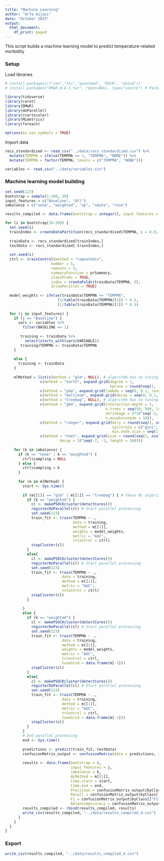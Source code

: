 ```yaml
---
title: "Machine Learning"
author: "Arfa Aijazi"
date: "October 2023"
output:
  html_document:
    df_print: paged
---
```


This script builds a machine learning model to predict temperature-related morbidity

### Setup
Load libraries
```r

# install.packages(c("zoo","xts","quantmod", "ROCR", "abind"))
# install.packages("DMwR_0.4.1.tar", repos=NULL, type="source") # Package DMwR removed from the CRAN repository, so was downloaded from the Archives (https://cran.r-project.org/src/contrib/Archive/DMwR/). This package contains the SMOTE function integrated into caret's cross validation. 

library(tidyverse)
library(caret)
library(DMwR)
library(doParallel)
library(rcartocolor)
library(MLmetrics)
library(foreach)

options(es.use_symbols = TRUE)
```

Import data
```r
recs_standardized <- read_csv("../data/recs_standardized.csv") %>%
  mutate(TEMPMA = ifelse(TEMPMA == 1, "TEMPMA", "NONE")) %>%
  mutate(TEMPMA = factor(TEMPMA, levels = c("TEMPMA", "NONE")))

variables <- read_csv("../data/variables.csv")
```

### Machine learning model building
```r
set.seed(123)
bootstrap = sample(1:100, 30)
input_features = c("Baseline", "All")
imbalance = c("none", "weighted", "up", "smote", "rose")

results_compiled <- data.frame(bootstrap = integer(), input_features = character(), imbalance = character(), mlMethod = character, time.start = double(), time.end = double(), Precision = double(), Recall = double(), F1 = double(), BalancedAccuracy = double())

for (i in bootstrap[16:20]) {
  set.seed(i)
  trainIndex <- createDataPartition(recs_standardized$TEMPMA, p = 0.8, list = FALSE, times = 1)
  
  trainData <- recs_standardized[trainIndex,]
  testData <- recs_standardized[-trainIndex,]
  
  set.seed(i)
  ctrl <- trainControl(method = "repeatedcv",
                     number = 5,
                     repeats = 5,
                     summaryFunction = prSummary,
                     classProbs = TRUE,
                     index = createFolds(trainData$TEMPMA, 5),
                     allowParallel = TRUE)
  
  model_weights <- ifelse(trainData$TEMPMA == "TEMPMA",
                        (1/table(trainData$TEMPMA)[1]) * 0.5,
                        (1/table(trainData$TEMPMA)[2]) * 0.5)
  
  for (j in input_features) {
    if (j == "Baseline") {
      vars <- variables %>%
        filter(BASELINE == 1)
      
       training <- trainData %>%
         select(starts_with(vars$VARIABLE))
       training$TEMPMA <- trainData$TEMPMA
    }
    
    else {
      training <- trainData
    }
    
    mlMethod = list(c(method = "glm", NULL), # algorithm has no tuning parameters
                c(method = "earth", expand.grid(degree = 1, 
                                                nprune = round(seq(1, 100, length = 100)))),
                c(method = "pda", expand.grid(lambda = seq(0, 0.1, length = 100))),
                c(method = "multinom", expand.grid(decay = seq(0, 0.1, length = 100))),
                c(method = "treebag", NULL), # algorithm has no tuning parameters
                c(method = "gbm", expand.grid(interaction.depth = 1, 
                                              n.trees = seq(50, 500, length = 10), 
                                              shrinkage = 5*10^seq(-2, -3, length = 10),
                                              n.minobsinnode = 10)),
                c(method = "ranger", expand.grid(mtry = round(seq(1, ncol(training)-1, length = 10)),
                                                 splitrule = c("gini", "extratrees"),
                                                 min.node.size = seq(1,5, length = 5))),
                c(method = "nnet", expand.grid(size = round(seq(1, ncol(training)-1, length = 10)), 
                         decay = 10^seq(-7, -1, length = 10))))
    
    for (k in imbalance) {
      if (k == "none" | k == "weighted") {
        ctrl$sampling = NULL
      } else {
        ctrl$sampling = k
      }
      
      for (m in mlMethod) {
        start <- Sys.time()
       
        if (m[[1]] == "glm" | m[[1]] == "treebag") { # these ML algorithms do not have tuning parameters
          if (k == "weighted") {
            cl <- makePSOCKcluster(detectCores())
            registerDoParallel(cl) # Start parallel processing
            set.seed(123)
            train_fit <- train(TEMPMA ~ .,
                               data = training,
                               method = m[[1]],
                               weights = model_weights,
                               metric = "AUC",
                               trControl = ctrl)
            stopCluster(cl) 
          }
          else{
            cl <- makePSOCKcluster(detectCores())
            registerDoParallel(cl) # Start parallel processing
            set.seed(123)
            train_fit <- train(TEMPMA ~ .,
                          data = training,
                          method = m[[1]],
                          metric = "AUC",
                          trControl = ctrl)
            stopCluster(cl) 
          }
           
        }
        else {
          if (k == "weighted") {
            cl <- makePSOCKcluster(detectCores())
            registerDoParallel(cl) # Start parallel processing
            set.seed(123)
            train_fit <- train(TEMPMA ~ .,
                          data = training,
                          method = m[[1]],
                          weights = model_weights,
                          metric = "AUC",
                          trControl = ctrl,
                          tuneGrid = data.frame(m[-1]))
            stopCluster(cl) 
          }
          else{
            cl <- makePSOCKcluster(detectCores())
            registerDoParallel(cl) # Start parallel processing
            set.seed(123)
            train_fit <- train(TEMPMA ~ .,
                          data = training,
                          method = m[[1]],
                          metric = "AUC",
                          trControl = ctrl,
                          tuneGrid = data.frame(m[-1]))
            stopCluster(cl) 
          }
        }
        # End parallel processing
        end <- Sys.time()
        
        predictions <- predict(train_fit, testData)
        confusionMatrix_output <- confusionMatrix(data = predictions, reference = testData$TEMPMA)
    
        results <- data.frame(bootstrap = i, 
                              input_features = j, 
                              imbalance = k, 
                              mLMethod = m[[1]], 
                              time.start = start, 
                              time.end = end, 
                              Precision = confusionMatrix_output$byClass[["Precision"]], 
                              Recall = confusionMatrix_output$byClass[["Recall"]], 
                              F1 = confusionMatrix_output$byClass[["F1"]],
                              BalancedAccuracy = confusionMatrix_output$byClass[["Balanced Accuracy"]])
        results_compiled <- rbind(results_compiled, results)
        write_csv(results_compiled, "../data/results_compiled_4.csv")
      }
    }
  }
}


```

### Export
```r
write_csv(results_compiled, "../data/results_compiled_4.csv")
```

